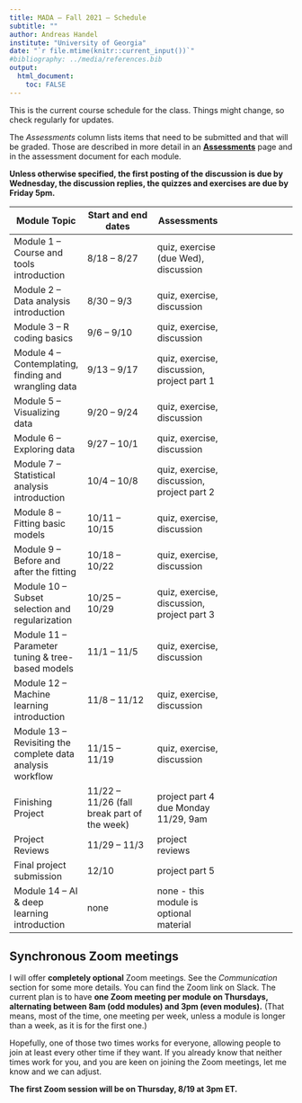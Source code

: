 ---
title: MADA – Fall 2021 – Schedule
subtitle: ""
author: Andreas Handel
institute: "University of Georgia"
date: "`r file.mtime(knitr::current_input())`"
#bibliography: ../media/references.bib
output: 
  html_document:
    toc: FALSE
---

This is the current course schedule for the class. Things might change, so check regularly for updates.


The _Assessments_ column lists items that need to be submitted and that will be graded. Those are described in more detail in an [__Assessments__](./Course_Assessments.html) page and in the assessment document for each module. 

__Unless otherwise specified, the first posting of the discussion is due by Wednesday, the discussion replies, the quizzes and exercises are due by  Friday 5pm.__ 


| **Module Topic**   | **Start and end dates** | **Assessments** |
| --- | --- | --- | --- |
| Module 1 – Course and tools introduction | 8/18 – 8/27 | quiz, exercise (due Wed), discussion |
| Module 2 – Data analysis introduction  | 8/30 – 9/3 | quiz, exercise, discussion |
| Module 3 – R coding basics | 9/6 – 9/10 | quiz, exercise, discussion  |
| Module 4 – Contemplating, finding and wrangling data | 9/13 – 9/17 | quiz, exercise, discussion, project part 1|
| Module 5 – Visualizing data | 9/20 – 9/24 | quiz, exercise, discussion  |
| Module 6 – Exploring data | 9/27 – 10/1 | quiz, exercise, discussion  |
| Module 7 – Statistical analysis introduction  | 10/4 – 10/8 | quiz, exercise, discussion, project part 2  |
| Module 8 – Fitting basic models | 10/11 – 10/15 | quiz, exercise, discussion  |
| Module 9 – Before and after the fitting | 10/18 – 10/22 | quiz, exercise, discussion  |
| Module 10 – Subset selection and regularization | 10/25 – 10/29 | quiz, exercise, discussion, project part 3 |
| Module 11 – Parameter tuning & tree-based models | 11/1 – 11/5 | quiz, exercise, discussion  |
| Module 12 – Machine learning introduction | 11/8 – 11/12 | quiz, exercise, discussion  |
| Module 13 – Revisiting the complete data analysis workflow | 11/15 – 11/19 | quiz, exercise, discussion  |
| Finishing Project | 11/22 – 11/26 (fall break part of the week) | project part 4 due Monday 11/29, 9am | 
| Project Reviews | 11/29 – 11/3 | project reviews | 
| Final project submission  | 12/10 |  project part 5 |
| Module 14 – AI & deep learning introduction | none | none - this module is optional material |


<!-- _old schedule_ -->

<!-- | **Module Topic**   | **Start and end dates** | **External Sources** | **Assessments** | -->
<!-- | --- | --- | --- | --- | -->
<!-- | Module 1 – Course and tools introduction | 8/14 – 8/23 | IDS:1,2,39,40, HGR, R4DS:27,29,30| quiz, introducing ourselves exercise | -->
<!-- | Module 2 – Topic introduction | 8/14 – 8/23 | none | quiz, discussion| -->
<!-- | Module 3 – R basics | 8/14 – 8/30 | RP:Basics, IDS:3,4 | quiz, coding exercise  | -->
<!-- | Module 4 – Data analysis overview | 9/2 – 9/6 | R4DS:1, ADS:1-4,9-11 | quiz, github issues exercise **(part due Wed)**  | -->
<!-- | Module 5 – Pondering and getting data | 9/9 – 9/13 | R4DS:14-16, IDS:6,24-27  | quiz, project part 1 | -->
<!-- | Module 6 – Data wrangling & Tidyverse | 9/16 – 9/20 |RP:WorkData,TidyData, R4DS:12,  IDS:5,21,22,23 |quiz, tidyverse exercise | -->
<!-- | Module 7 – Visualization | 9/23 – 9/27 | IDS:7-11, RP:Visualize, R4DS:3,7,28 | quiz, visualization exercise | -->
<!-- | Module 8 – Pre-processing | **9/23 – 9/27** | HMLR:3, FES | **none** | -->
<!-- | Module 9 – Model fitting overview | 9/30 – 10/4 | ISL:1,2.1, R4DS:22-23, HMLR:1 | quiz, TidyTuesday 1 exercise | -->
<!-- | Module 10 – Model assessment | 10/7 – 10/11 | HMLR:2, IDS:28,30, ISRL:5 | quiz, project part 2 | -->
<!-- | Module 11 – Basic models | 10/14 – 10/18 | HMLR:4,5,7,8 | data analysis exercise | -->
<!-- | Module 12 – Subset selection and regularization | 10/21 – 10/25 | ISLR:6 | quiz, variable selection exercise   | -->
<!-- | Module 13 – Parameter tuning & tree-based models | 10/28 – 11/1 | ISLR:8, HMLR:9-12  | tree fitting exercise   | -->
<!-- | Module 14 – More machine learning models & model interpretation | 11/4 – 11/8 | see text references | project part 3 | -->
<!-- | Module 15 – Revisiting the complete data analysis workflow | 11/11 – 11/15 | none | TidyTuesday 2 exercise (optional) | -->
<!-- | Module 16 – Deep learning, AI and Big Data | 11/18 – 11/22 | HMLR:13 | deep learning exercise (optional) | -->
<!-- | Finishing Project | 11/25 – 11/29 (fall break part of the week) | none | project part 4 | -->
<!-- | Project Reviews | 12/2 – 12/6 | none | project reviews | -->
<!-- | Final project submission  | 12/11 | none | project part 5 | -->


## Synchronous Zoom meetings

I will offer **completely optional** Zoom meetings. See the _Communication_ section for some more details. You can find the Zoom link on Slack. The current plan is to have **one Zoom meeting per module on Thursdays, alternating between 8am (odd modules) and 3pm (even modules).** (That means, most of the time, one meeting per week, unless a module is longer than a week, as it is for the first one.)

Hopefully, one of those two times works for everyone, allowing people to join at least every other time if they want. If you already know that neither times work for you, and you are keen on joining the Zoom meetings, let me know and we can adjust.

**The first Zoom session will be on Thursday, 8/19 at 3pm ET.**

